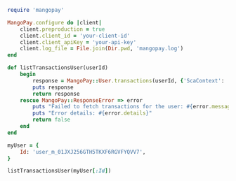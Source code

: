   
```ruby Ruby  
require 'mangopay'

MangoPay.configure do |client|
    client.preproduction = true
    client.client_id = 'your-client-id'
    client.client_apiKey = 'your-api-key'
    client.log_file = File.join(Dir.pwd, 'mangopay.log')
end

def listTransactionsUser(userId)
    begin
        response = MangoPay::User.transactions(userId, {'ScaContext': 'USER_PRESENT'})
        puts response
        return response
    rescue MangoPay::ResponseError => error
        puts "Failed to fetch transactions for the user: #{error.message}"
        puts "Error details: #{error.details}"
        return false
    end
end

myUser = {
    Id: 'user_m_01JXJ256GTH5TKXF6RGVFYQVV7',
}

listTransactionsUser(myUser[:Id])  
```